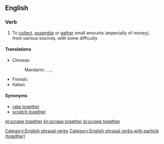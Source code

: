 ==English==

===Verb===
{{en-verb|inf=[[scrape]] [[together]]|scrapes together|scraping together|scraped together}}

# {{idiomatic}} To [[collect]], [[assemble]] or [[gather]] small amounts (especially of money), from various sources, with some difficulty

====Translations====
{{trans-top|collect small amounts}}
* Chinese:
*: Mandarin: {{t|zh|湊|sc=Hani}}, {{t|zh|凑|tr=còu|sc=Hani}}, {{t|zh|湊齊|sc=Hani}}, {{t|zh|凑齐|tr=còuqí|sc=Hani}}
{{trans-mid}}
* Finnish: {{t|fi|raapia kasaan}}
* Italian: {{t-|it|racimolare}}
{{trans-bottom}}

====Synonyms====
* [[rake together]]
* [[scratch together]]

[[Category:English phrasal verbs]]
[[Category:English phrasal verbs with particle (together)]]

[[et:scrape together]]
[[kn:scrape together]]
[[pl:scrape together]]